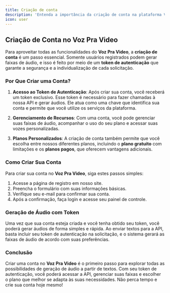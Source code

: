 ```yaml
---
title: Criação de conta
description: 'Entenda a importância da criação de conta na plataforma Voz Pra Video para gerar áudios a partir de textos.'
icon: user
---
```


## Criação de Conta no Voz Pra Video

Para aproveitar todas as funcionalidades do **Voz Pra Video**, a **criação de conta** é um passo essencial. Somente usuários registrados podem gerar faixas de áudio, e isso é feito por meio de um **token de autenticação** que garante a segurança e a individualização de cada solicitação.

### Por Que Criar uma Conta?

1. **Acesso ao Token de Autenticação**: Após criar sua conta, você receberá um token exclusivo. Esse token é necessário para fazer chamadas à nossa API e gerar áudios. Ele atua como uma chave que identifica sua conta e permite que você utilize os serviços da plataforma.

2. **Gerenciamento de Recursos**: Com uma conta, você pode gerenciar suas faixas de áudio, acompanhar o uso do seu plano e acessar suas vozes personalizadas.

3. **Planos Personalizados**: A criação de conta também permite que você escolha entre nossos diferentes planos, incluindo o **plano gratuito** com limitações e os **planos pagos**, que oferecem vantagens adicionais.

### Como Criar Sua Conta

Para criar sua conta no **Voz Pra Video**, siga estes passos simples:

1. Acesse a página de registro em nosso site.
2. Preencha o formulário com suas informações básicas.
3. Verifique seu e-mail para confirmar sua conta.
4. Após a confirmação, faça login e acesse seu painel de controle.

### Geração de Áudio com Token

Uma vez que sua conta esteja criada e você tenha obtido seu token, você poderá gerar áudios de forma simples e rápida. Ao enviar textos para a API, basta incluir seu token de autenticação na solicitação, e o sistema gerará as faixas de áudio de acordo com suas preferências.

### Conclusão

Criar uma conta no **Voz Pra Video** é o primeiro passo para explorar todas as possibilidades de geração de áudio a partir de textos. Com seu token de autenticação, você poderá acessar a API, gerenciar suas faixas e escolher o plano que melhor se adapta às suas necessidades. Não perca tempo e crie sua conta hoje mesmo!

